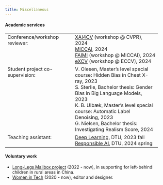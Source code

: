 ```yaml
---
title: Miscellaneous
---
```


#### Academic services

<table border="0">
  <tr>
    <td valign="top">Conference/workshop reviewer:&emsp;&emsp; </td>
    <td>[XAI4CV](https://xai4cv.github.io/) (workshop @ CVPR), 2024<br />[MICCAI](https://conferences.miccai.org/2024/en/default.asp), 2024<br />[FAIMI](https://faimi-workshop.github.io/2024-miccai/) (workshop @ MICCAI), 2024<br />[eXCV](https://excv-workshop.github.io/) (workshop @ ECCV), 2024</td>
  </tr>
  <tr>
    <td valign="top">Student project co-supervision: </td>
    <td>V. Olesen, Master's level special course: Hidden Bias in Chest X-ray, 2023<br />
    S. Sterlie, Bachelor thesis: Gender Bias in Big Language Models, 2023<br />
    K. B. Ulbæk, Master's level special course: Automatic Label Denoising, 2023<br />
    G. Nielsen, Bachelor thesis: Investigating Realism Score, 2024
    </td>
  </tr>
  <tr>
    <td valign="top">Teaching assistant: </td>
    <td>[Deep Learning](https://kurser.dtu.dk/course/02456), DTU, 2023 fall<br />
    [Responsible AI](https://kurser.dtu.dk/course/02517), DTU, 2024 spring
    </td>
  </tr>
</table>

#### Voluntary work

- [Long-Legs Mailbox project](http://www.ctss.cn/) (2022 - now), in supporting for left-behind children in rural areas in China. 
- [Women in Tech](https://womenintech.cn/) (2020 - now), editor and designer.


